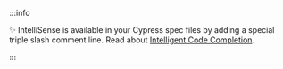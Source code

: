 :::info

✨ IntelliSense is available in your Cypress spec files
by adding a special triple slash comment line. Read about
[Intelligent Code Completion](/guides/tooling/IDE-integration#Triple-slash-directives).

:::
